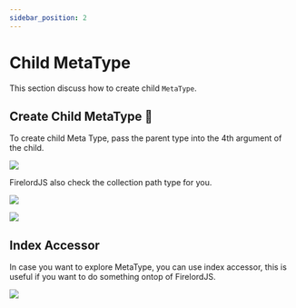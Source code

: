 ```yaml
---
sidebar_position: 2
---
```


# Child MetaType

This section discuss how to create child `MetaType`.


## Create Child MetaType 🦜

To create child Meta Type, pass the parent type into the 4th argument of the child.

<Image src="/firelord/metaType1.png" text="Create child collection." />

FirelordJS also check the collection path type for you.

<Image
	src="/firelord/metaType2.png"
	text="FirelordJS reject invalid characters. in collection path"
/>

<Image
	src="/firelord/metaType3.png"
	text="FirelordJS reject incorrect collection path."
/>

## Index Accessor

In case you want to explore MetaType, you can use index accessor, this is useful if you want to do something ontop of FirelordJS.

<Image
	src="/firelord/metaType4.png"
	text="Explore MetaType with index accessor."
/>
